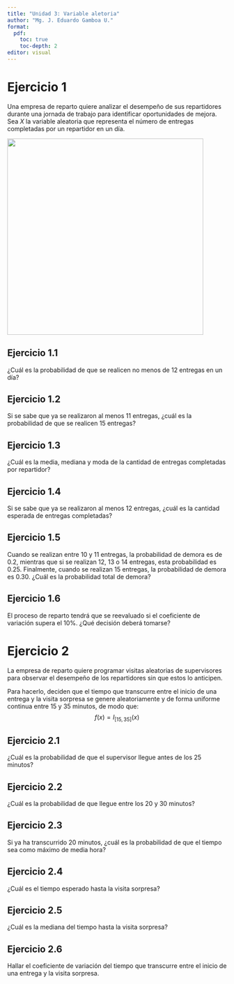 ```yaml
---
title: "Unidad 3: Variable aletoria"
author: "Mg. J. Eduardo Gamboa U."
format: 
  pdf:
    toc: true
    toc-depth: 2  
editor: visual
---
```


\newpage


# Ejercicio 1

Una empresa de reparto quiere analizar el desempeño de sus repartidores durante una jornada de trabajo para identificar oportunidades de mejora. Sea $X$ la variable aleatoria que representa el número de entregas completadas por un repartidor en un día.

![](fdp.jpg){fig-align="center" width="450"}

## Ejercicio 1.1

¿Cuál es la probabilidad de que se realicen no menos de 12 entregas en un día?

## Ejercicio 1.2

Si se sabe que ya se realizaron al menos 11 entregas, ¿cuál es la probabilidad de que se realicen 15 entregas?

## Ejercicio 1.3

¿Cuál es la media, mediana y moda de la cantidad de entregas completadas por repartidor?

## Ejercicio 1.4

Si se sabe que ya se realizaron al menos 12 entregas, ¿cuál es la cantidad esperada de entregas completadas?

## Ejercicio 1.5

Cuando se realizan entre 10 y 11 entregas, la probabilidad de demora es de 0.2, mientras que si se realizan 12, 13 o 14 entregas, esta probabilidad es 0.25. Finalmente, cuando se realizan 15 entregas, la probabilidad de demora es 0.30. ¿Cuál es la probabilidad total de demora?

## Ejercicio 1.6

El proceso de reparto tendrá que se reevaluado si el coeficiente de variación supera el 10%. ¿Qué decisión deberá tomarse?

# Ejercicio 2

La empresa de reparto quiere programar visitas aleatorias de supervisores para observar el desempeño de los repartidores sin que estos lo anticipen.

Para hacerlo, deciden que el tiempo que transcurre entre el inicio de una entrega y la visita sorpresa se genere aleatoriamente y de forma uniforme continua entre 15 y 35 minutos, de modo que:
$$f(x)=I_{[15,35]}(x)$$

## Ejercicio 2.1

¿Cuál es la probabilidad de que el supervisor llegue antes de los 25 minutos?

## Ejercicio 2.2

¿Cuál es la probabilidad de que llegue entre los 20 y 30 minutos?

## Ejercicio 2.3

Si ya ha transcurrido 20 minutos, ¿cuál es la probabilidad de que el tiempo sea como máximo de media hora?

## Ejercicio 2.4

¿Cuál es el tiempo esperado hasta la visita sorpresa?

## Ejercicio 2.5

¿Cuál es la mediana del tiempo hasta la visita sorpresa?

## Ejercicio 2.6

Hallar el coeficiente de variación del tiempo que transcurre entre el inicio de una entrega y la visita sorpresa.
